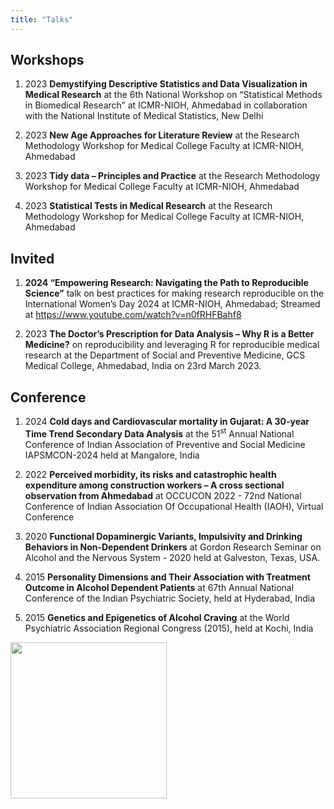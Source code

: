 ```yaml
---
title: "Talks"
---
```


## Workshops

1.  2023 **Demystifying Descriptive Statistics and Data Visualization in Medical Research** at the 6th National Workshop on "Statistical Methods in Biomedical Research" at ICMR-NIOH, Ahmedabad in collaboration with the National Institute of Medical Statistics, New Delhi

2.  2023 **New Age Approaches for Literature Review** at the Research Methodology Workshop for Medical College Faculty at ICMR-NIOH, Ahmedabad

3.  2023 **Tidy data -- Principles and Practice** at the Research Methodology Workshop for Medical College Faculty at ICMR-NIOH, Ahmedabad

4.  2023 **Statistical Tests in Medical Research** at the Research Methodology Workshop for Medical College Faculty at ICMR-NIOH, Ahmedabad

## Invited

1.  **2024 “Empowering Research: Navigating the Path to Reproducible Science”** talk on best practices for making research reproducible on the International Women’s Day 2024 at ICMR-NIOH, Ahmedabad; Streamed at <https://www.youtube.com/watch?v=n0fRHFBahf8>

2.  2023 **The Doctor's Prescription for Data Analysis -- Why R is a Better Medicine?** on reproducibility and leveraging R for reproducible medical research at the Department of Social and Preventive Medicine, GCS Medical College, Ahmedabad, India on 23rd March 2023.

## Conference

1.  2024 **Cold days and Cardiovascular mortality in Gujarat: A 30-year Time Trend Secondary Data Analysis** at the 51^st^ Annual National Conference of Indian Association of Preventive and Social Medicine IAPSMCON-2024 held at Mangalore, India

2.  2022 **Perceived morbidity, its risks and catastrophic health expenditure among construction workers -- A cross sectional observation from Ahmedabad** at OCCUCON 2022 - 72nd National Conference of Indian Association Of Occupational Health (IAOH), Virtual Conference

3.  2020 **Functional Dopaminergic Variants, Impulsivity and Drinking Behaviors in Non-Dependent Drinkers** at Gordon Research Seminar on Alcohol and the Nervous System - 2020 held at Galveston, Texas, USA.

4.  2015 **Personality Dimensions and Their Association with Treatment Outcome in Alcohol Dependent Patients** at 67th Annual National Conference of the Indian Psychiatric Society, held at Hyderabad, India

5.  2015 **Genetics and Epigenetics of Alcohol Craving** at the World Psychiatric Association Regional Congress (2015), held at Kochi, India

![](S.png){fig-align="center" width="250"}
